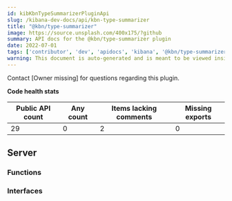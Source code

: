 ```yaml
---
id: kibKbnTypeSummarizerPluginApi
slug: /kibana-dev-docs/api/kbn-type-summarizer
title: "@kbn/type-summarizer"
image: https://source.unsplash.com/400x175/?github
summary: API docs for the @kbn/type-summarizer plugin
date: 2022-07-01
tags: ['contributor', 'dev', 'apidocs', 'kibana', '@kbn/type-summarizer']
warning: This document is auto-generated and is meant to be viewed inside our experimental, new docs system. Reach out in #docs-engineering for more info.
---
```




Contact [Owner missing] for questions regarding this plugin.

**Code health stats**

| Public API count  | Any count | Items lacking comments | Missing exports |
|-------------------|-----------|------------------------|-----------------|
| 29 | 0 | 2 | 0 |

## Server

### Functions
<DocDefinitionList data={kbnTypeSummarizerObj.server.functions}/>

### Interfaces
<DocDefinitionList data={kbnTypeSummarizerObj.server.interfaces}/>

